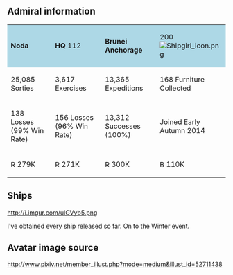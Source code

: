

==Admiral information==
{| border="0" cellpadding="1" cellspacing="1" class="article-table"
| style="background-color:lightblue;"|'''Noda'''
| style="background-color:lightblue;" |'''HQ''' 112
| style="background-color:lightblue;"|'''Brunei Anchorage'''
| style="background-color:lightblue;" |200 [[File:Shipgirl_icon.png]]
|-
|25,085 Sorties
|3,617 Exercises
|13,365 Expeditions
|168 Furniture Collected
|-
|138 Losses (99% Win Rate)
|156 Losses (96% Win Rate)
|13,312 Successes (100%)
|Joined Early Autumn 2014
|-
|[[File:Resource_fuel.png|15px]]279K
|[[File:Resource_ammo.png|15px]]271K
|[[File:Resource_steel.png|15px]]300K
|[[File:Bauxite.png|15px]]110K
|}
==Ships==
http://i.imgur.com/ulGVyb5.png

I've obtained every ship released so far.  On to the Winter event.

==Avatar image source==
http://www.pixiv.net/member_illust.php?mode=medium&illust_id=52711438